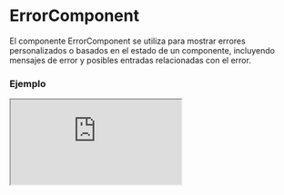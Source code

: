 
# ErrorComponent

El componente ErrorComponent se utiliza para mostrar errores personalizados o basados en el estado de un componente, incluyendo mensajes de error y posibles entradas relacionadas con el error.

### Ejemplo

<Iframe
  minHeightIframe="30dvh"
  src="https://fenextjs-component-storybook.vercel.app/iframe.html?args=&id=error-errorcomponent--index&viewMode=story"
/>

### Importacion

Para importar el componente ErrorComponent, se puede hacer desde fenextjs

```tsx copy
import { ErrorComponent } from "fenextjs";
```

### Parametros

| Parametro     | Tipo          | Requerido | Default   | Descripcion                                                                                                     |
| ------------- | ------------- | --------- | --------- | --------------------------------------------------------------------------------------------------------------- |
| error         | ErrorFenextjs | no        | undefined | Objeto de error que contiene el mensaje y otros detalles del error a mostrar.                                   |
| useDataError  | boolean       | no        | true      | Indica si se debe incluir el error en el atributo 'data-error' como una cadena JSON.                            |
| useErrorInput | boolean       | no        | true      | Indica si se debe mostrar información adicional sobre una entrada relacionada con el error, si está disponible. |
| className     | string        | no        | ''        | Clase CSS para personalizar el estilo del componente.                                                           |
| children      | ReactNode     | no        | undefined | Contenido que se muestra dentro del componente si no se proporciona un error.                                   |

### ErrorFenextjs

El error que se pasa al componente tiene distintos atributos:

| Propiedad | Tipo      | Descripción               |
| --------- | --------- | ------------------------- |
| code      | ErrorCode | Código del error          |
| message   | string    | Mensaje interno del error |
| msg       | msg       | Mensaje del error         |
| input     | input     | Input del error           |
| data      | any       | Data del error            |

### Storybook

Para ver el storybook del componente lo puede hacer con este [link](https://fenextjs-component-storybook.vercel.app/?path=/story/error-errorcomponent--index)

### Usos

- Uso básico

```tsx copy
<ErrorComponent>Error inesperado</ErrorComponent>
```

- Error con mensaje personalizado

```tsx copy
<ErrorComponent error={new ErrorFenextjs({ msg: "Ocurrió un error" })} />
```

- Error con entrada relacionada

```tsx copy
<ErrorComponent
  error={new ErrorFenextjs({ msg: "Error en el campo", input: "email" })}
/>
```
